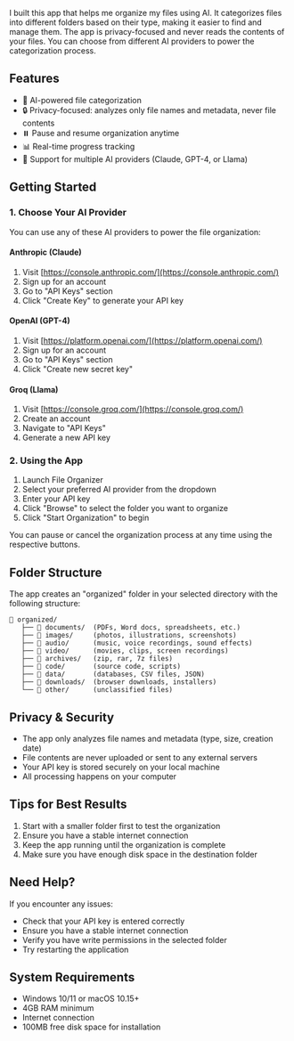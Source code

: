 I built this app that helps me organize my files using AI. It categorizes files into different folders based on their type, making it easier to find and manage them. The app is privacy-focused and never reads the contents of your files. You can choose from different AI providers to power the categorization process.
## Features

- 🤖 AI-powered file categorization
- 🔒 Privacy-focused: analyzes only file names and metadata, never file contents
- ⏸️ Pause and resume organization anytime
- 📊 Real-time progress tracking
- 💫 Support for multiple AI providers (Claude, GPT-4, or Llama)

## Getting Started

### 1. Choose Your AI Provider

You can use any of these AI providers to power the file organization:

#### Anthropic (Claude)
1. Visit [https://console.anthropic.com/](https://console.anthropic.com/)
2. Sign up for an account
3. Go to "API Keys" section
4. Click "Create Key" to generate your API key

#### OpenAI (GPT-4)
1. Visit [https://platform.openai.com/](https://platform.openai.com/)
2. Sign up for an account
3. Go to "API Keys" section
4. Click "Create new secret key"

#### Groq (Llama)
1. Visit [https://console.groq.com/](https://console.groq.com/)
2. Create an account
3. Navigate to "API Keys"
4. Generate a new API key

### 2. Using the App

1. Launch File Organizer
2. Select your preferred AI provider from the dropdown
3. Enter your API key
4. Click "Browse" to select the folder you want to organize
5. Click "Start Organization" to begin

You can pause or cancel the organization process at any time using the respective buttons.

## Folder Structure

The app creates an "organized" folder in your selected directory with the following structure:

```
📁 organized/
   ├── 📁 documents/  (PDFs, Word docs, spreadsheets, etc.)
   ├── 📁 images/     (photos, illustrations, screenshots)
   ├── 📁 audio/      (music, voice recordings, sound effects)
   ├── 📁 video/      (movies, clips, screen recordings)
   ├── 📁 archives/   (zip, rar, 7z files)
   ├── 📁 code/       (source code, scripts)
   ├── 📁 data/       (databases, CSV files, JSON)
   ├── 📁 downloads/  (browser downloads, installers)
   └── 📁 other/      (unclassified files)
```

## Privacy & Security

- The app only analyzes file names and metadata (type, size, creation date)
- File contents are never uploaded or sent to any external servers
- Your API key is stored securely on your local machine
- All processing happens on your computer

## Tips for Best Results

1. Start with a smaller folder first to test the organization
2. Ensure you have a stable internet connection
3. Keep the app running until the organization is complete
4. Make sure you have enough disk space in the destination folder

## Need Help?

If you encounter any issues:
- Check that your API key is entered correctly
- Ensure you have a stable internet connection
- Verify you have write permissions in the selected folder
- Try restarting the application

## System Requirements

- Windows 10/11 or macOS 10.15+
- 4GB RAM minimum
- Internet connection
- 100MB free disk space for installation